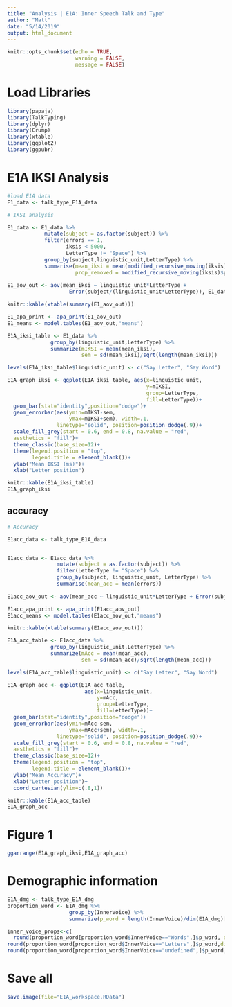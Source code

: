 ```yaml
---
title: "Analysis | E1A: Inner Speech Talk and Type"
author: "Matt"
date: "5/14/2019"
output: html_document
---
```


```r
knitr::opts_chunk$set(echo = TRUE,
                      warning = FALSE,
                      message = FALSE)
```

# Load Libraries

```r
library(papaja)
library(TalkTyping)
library(dplyr)
library(Crump)
library(xtable)
library(ggplot2)
library(ggpubr)
```

# E1A IKSI Analysis

```r
#load E1A data
E1_data <- talk_type_E1A_data

# IKSI analysis

E1_data <- E1_data %>%
            mutate(subject = as.factor(subject)) %>%
            filter(errors == 1,
                   iksis < 5000,
                   LetterType != "Space") %>%
            group_by(subject,linguistic_unit,LetterType) %>%
            summarise(mean_iksi = mean(modified_recursive_moving(iksis)$restricted),
                      prop_removed = modified_recursive_moving(iksis)$prop_removed)
                  
E1_aov_out <- aov(mean_iksi ~ linguistic_unit*LetterType + 
                    Error(subject/(linguistic_unit*LetterType)), E1_data)

knitr::kable(xtable(summary(E1_aov_out)))

E1_apa_print <- apa_print(E1_aov_out)
E1_means <- model.tables(E1_aov_out,"means")

```

```r
E1A_iksi_table <- E1_data %>%
              group_by(linguistic_unit,LetterType) %>%
              summarize(mIKSI = mean(mean_iksi),
                        sem = sd(mean_iksi)/sqrt(length(mean_iksi)))

levels(E1A_iksi_table$linguistic_unit) <- c("Say Letter", "Say Word")

E1A_graph_iksi <- ggplot(E1A_iksi_table, aes(x=linguistic_unit,
                                             y=mIKSI, 
                                             group=LetterType,
                                             fill=LetterType))+
  geom_bar(stat="identity",position="dodge")+
  geom_errorbar(aes(ymin=mIKSI-sem,
                    ymax=mIKSI+sem), width=.1,
                linetype="solid", position=position_dodge(.9))+
  scale_fill_grey(start = 0.6, end = 0.8, na.value = "red",
  aesthetics = "fill")+
  theme_classic(base_size=12)+
  theme(legend.position = "top",
        legend.title = element_blank())+
  ylab("Mean IKSI (ms)")+
  xlab("Letter position")

knitr::kable(E1A_iksi_table)
E1A_graph_iksi

```

## accuracy

```r

# Accuracy

E1acc_data <- talk_type_E1A_data


E1acc_data <- E1acc_data %>%
                mutate(subject = as.factor(subject)) %>%
                filter(LetterType != "Space") %>%
                group_by(subject, linguistic_unit, LetterType) %>%
                summarise(mean_acc = mean(errors))
                  
E1acc_aov_out <- aov(mean_acc ~ linguistic_unit*LetterType + Error(subject/(linguistic_unit*LetterType)), E1acc_data)

E1acc_apa_print <- apa_print(E1acc_aov_out)
E1acc_means <- model.tables(E1acc_aov_out,"means")

knitr::kable(xtable(summary(E1acc_aov_out)))

```

```r
E1A_acc_table <- E1acc_data %>%
              group_by(linguistic_unit,LetterType) %>%
              summarize(mAcc = mean(mean_acc),
                        sem = sd(mean_acc)/sqrt(length(mean_acc)))

levels(E1A_acc_table$linguistic_unit) <- c("Say Letter", "Say Word")

E1A_graph_acc <- ggplot(E1A_acc_table, 
                         aes(x=linguistic_unit,
                             y=mAcc, 
                             group=LetterType,
                             fill=LetterType))+
  geom_bar(stat="identity",position="dodge")+
  geom_errorbar(aes(ymin=mAcc-sem,
                    ymax=mAcc+sem), width=.1,
                linetype="solid", position=position_dodge(.9))+
  scale_fill_grey(start = 0.6, end = 0.8, na.value = "red",
  aesthetics = "fill")+
  theme_classic(base_size=12)+
  theme(legend.position = "top",
        legend.title = element_blank())+
  ylab("Mean Accuracy")+
  xlab("Letter position")+
  coord_cartesian(ylim=c(.8,1))

knitr::kable(E1A_acc_table)
E1A_graph_acc
```

# Figure 1

```r
ggarrange(E1A_graph_iksi,E1A_graph_acc)

```



# Demographic information

```r

E1A_dmg <- talk_type_E1A_dmg
proportion_word <- E1A_dmg %>%
                    group_by(InnerVoice) %>%
                    summarize(p_word = length(InnerVoice)/dim(E1A_dmg)[1])

inner_voice_props<-c(
  round(proportion_word[proportion_word$InnerVoice=="Words",]$p_word, digits=2),
round(proportion_word[proportion_word$InnerVoice=="Letters",]$p_word,digits=2),
round(proportion_word[proportion_word$InnerVoice=="undefined",]$p_word,digits=2))

```


# Save all

```r
save.image(file="E1A_workspace.RData")
```

